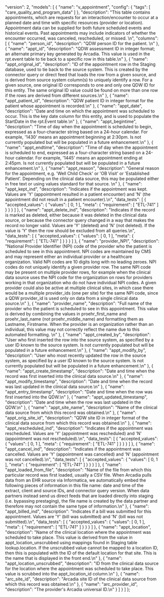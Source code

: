   "version": 2,
  "models": [
    {
      "name": "v_appointment",
      "config": {
        "tags": [
          "care_quality_and_program_data"
        ]
      },
      "description": "This table contains appointments, which are requests for an interaction/encounter to occur at a planned date and time with specific resources (provider or location). Appointment data can be supplied for both future scheduled events and historical events. Past appointments may include indicators of whether the encounter occurred, was canceled, rescheduled, or missed.  \n",
      "columns": [
        {
          "name": "person_id",
          "description": "QDW person ID for the patient. \n"
        },
        {
          "name": "appt_id",
          "description": "QDW assessment ID in integer format; an alternate primary key generated by Arcadia.  This value is used in the rpt.event table to tie back to a specific row in this table.\n"
        },
        {
          "name": "appt_original_id",
          "description": "ID of the appointment row in the Staging database, used to tie back to the source system.  This is created by the connector query or direct feed that loads the row from a given source, and is derived from source system column(s) to uniquely identify a row. For a given source, one original ID corresponds to one and only one QDW ID for this entity.  The same original ID value could be found on more than one row if the rows are derived from different sources.\n"
        },
        {
          "name": "appt_patient_id",
          "description": "QDW patient ID in integer format for the patient whose appointment is recorded.\n"
        },
        {
          "name": "appt_date",
          "description": "Date and time on which the appointment was scheduled to occur.  This is the key date column for this entity, and is used to populate the StartDate in the rpt.Event table.\n"
        },
        {
          "name": "appt_begintime",
          "description": "Time of day when the appointment is scheduled to begin, expressed as a four-character string based on a 24-hour calendar.  For example, '1430' means an appointment beginning at 2:30pm.  Is not currently populated but will be populated in a future enhancement.\n"
        },
        {
          "name": "appt_endtime",
          "description": "Time of day when the appointment is scheduled to end, expressed as a four-character string based on a 24-hour calendar.  For example, '1445' means an appointment ending at 2:45pm.  Is not currently populated but will be populated in a future enhancement.\n"
        },
        {
          "name": "appt_reason",
          "description": "General reason for the appointment, e.g. 'Well Child Check' or 'OB Visit' or 'Established Patient'.  Depending on the clinical data source, this may be populated either in free text or using values standard for that source.  \n"
        },
        {
          "name": "appt_kept_ind",
          "description": "Indicates if the appointment was kept.  Values are 'Y' (appointment resulted in a patient encounter) and 'N' (the appointment did not result in a patient encounter).\n",
          "data_tests": [
            {
              "accepted_values": {
                "values": [
                  0,
                  1
                ],
                "meta": {
                  "requirement": [
                    "ETL-741"
                  ]
                }
              }
            }
          ]
        },
        {
          "name": "appt_delete_ind",
          "description": "Indicates if the record is marked as deleted, either because it was deleted in the clinical data source, or because the connector query changed in a way that makes the record no longer valid.  Values are 'Y' (deleted) and 'N' (not deleted).  If the value is 'Y' then the row should be excluded from all queries.\n",
          "data_tests": [
            {
              "accepted_values": {
                "values": [
                  0,
                  1
                ],
                "meta": {
                  "requirement": [
                    "ETL-741"
                  ]
                }
              }
            }
          ]
        },
        {
          "name": "provider_NPI",
          "description": "National Provider Identifier (NPI) code of the provider who the patient is scheduled to see in this appointment.  NPI codes are maintained by CMS and may represent either an individual provider or a healthcare organization.  Valid NPI codes are 10 digits long with no leading zeroes.  NPI codes do not uniquely identify a given provider row.  The same NPI code may be present on multiple provider rows, for example when the clinical data source uses the NPI code for the organization on rows for providers working in that organization who do not have individual NPI codes.  A given provider could also be active at multiple clinical sites, in which case there would be a multiple provider_ids (one per site) for the same NPI code, since a QDW provider_id is used only on data from a single clinical data source.\n"
        },
        {
          "name": "provider_name",
          "description": "Full name of the provider who the patient is scheduled to see in this appointment.  This value is derived by combining the values in proehr_first_name and proehr_last_name (not proehr_middle_name) and formatting them as Lastname, Firstname.  When the provider is an organization rather than an individual, this value may not correctly reflect the name due to this automated formatting. \n"
        },
        {
          "name": "appt_created_by",
          "description": "User who first inserted the row into the source system, as specified by a user ID known to the source system.  Is not currently populated but will be populated in a future enhancement.\n"
        },
        {
          "name": "appt_modify_by",
          "description": "User who most recently updated the row in the source system, as specified by a user ID known to the source system.  Is not currently populated but will be populated in a future enhancement.\n"
        },
        {
          "name": "appt_create_timestamp",
          "description": "Date and time when the record was first inserted into the clinical data source.\n"
        },
        {
          "name": "appt_modify_timestamp",
          "description": "Date and time when the record was last updated in the clinical data source.\n"
        },
        {
          "name": "appt_entry_timestamp",
          "description": "Date and time when the row was first inserted into the QDW.\n"
        },
        {
          "name": "appt_updated_timestamp",
          "description": "Date and time when the row was last updated in the QDW.\n"
        },
        {
          "name": "appt_site_name",
          "description": "Name of the clinical data source from which this record was obtained.\n"
        },
        {
          "name": "appt_orig_site_id",
          "description": "QDW site ID in integer format of the clinical data source from which this record was obtained.\n"
        },
        {
          "name": "appt_rescheduled_ind",
          "description": "Indicates if the appointment was rescheduled.  Values are 'Y' (appointment was rescheduled) and 'N' (appointment was not rescheduled).\n",
          "data_tests": [
            {
              "accepted_values": {
                "values": [
                  0,
                  1
                ],
                "meta": {
                  "requirement": [
                    "ETL-741"
                  ]
                }
              }
            }
          ]
        },
        {
          "name": "appt_cancel_ind",
          "description": "Indicates if the appointment was cancelled.  Values are 'Y' (appointment was cancelled) and 'N' (appointment was not cancelled).\n",
          "data_tests": [
            {
              "accepted_values": {
                "values": [
                  0,
                  1
                ],
                "meta": {
                  "requirement": [
                    "ETL-741"
                  ]
                }
              }
            }
          ]
        },
        {
          "name": "appt_loaded_from_file",
          "description": "Name of the file from which this particular record was first loaded, usually a CSV file. When Arcadia pulls data from an EHR source via Informatica, we automatically embed the following pieces of information in this file name: date and time of the extract, client and source IDs, and connector query version.  When data partners instead send us direct feeds that are loaded directly into staging (i.e. bypassing prestaging), the file name is created by the data partner and therefore may not contain the same type of information.\n"
        },
        {
          "name": "appt_billed_ind",
          "description": "Indicates if a bill was submitted for this appointment. Values are 'Y' (bill was submitted) and 'N' (bill was not submitted).\n",
          "data_tests": [
            {
              "accepted_values": {
                "values": [
                  0,
                  1
                ],
                "meta": {
                  "requirement": [
                    "ETL-741"
                  ]
                }
              }
            }
          ]
        },
        {
          "name": "appt_location",
          "description": "Name of the clinical location where the appointment was scheduled to take place.  This value is derived from the value in appt_location_unscrubbed using mappings found in Staging table lookup.location.  If the unscrubbed value cannot be mapped to a location ID, then this is populated with the ID of the default location for that site. This is the name that is displayed in the front end.\n"
        },
        {
          "name": "appt_location_unscrubbed",
          "description": "ID from the clinical data source for the location where the appointment was scheduled to take place.  This value is scrubbed into the appt_location_id column.\n"
        },
        {
          "name": "arc_site_id",
          "description": "Arcadia site ID of the clinical data source from which this record was obtained.\n"
        },
        {
          "name": "arc_provider_id",
          "description": "The provider's Arcadia universal ID.\n"
        }
      ]
    }
  ]
};
